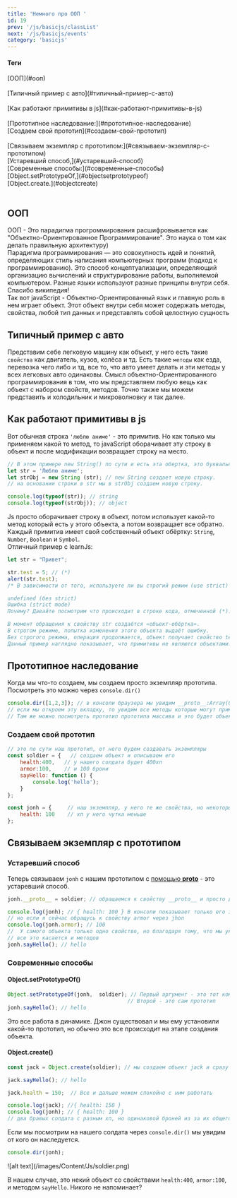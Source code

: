 ```yaml
---
title: 'Немного про ООП '
id: 19
prev: '/js/basicjs/classList'
next: '/js/basicjs/events'
category: 'basicjs'
---
```


<div className = 'mdHead'>

#### Теги

<div className = 'tag_js'>[ООП](#ооп)</div> <br/>
<div className = 'tag_js'>[Типичный пример с авто](#типичный-пример-с-авто)</div> <br/>
<div className = 'tag_js'>[Как работают примитивы в js](#как-работают-примитивы-в-js)</div> <br/>
<div className = 'tag_js'>[Прототипное наследование:](#прототипное-наследование)</div>
<div className = 'mini_tag_js'>[Создаем свой прототип](#создаем-свой-прототип)</div> <br/>
<div className = 'tag_js'>[Связываем экземпляр с прототипом:](#связываем-экземпляр-с-прототипом)</div> 
<div className = 'mini_tag_js'>[Устаревший способ,](#устаревший-способ)</div> 
<div className = 'mini_tag_js'>[Современные способы:](#современные-способы)</div> 
<div className = 'mini_tag_js'>[Object.setPrototypeOf,](#objectsetprototypeof)</div>
<div className = 'mini_tag_js'>[Object.create.](#objectcreate)</div> <br/>

</div>

## ООП ##
ООП - Это парадигма прогроммирования расшифровывается как "Объектно-Ориентированное Программирование".
Это наука о том как делать правильную архитектуру)<br/>
Парадигма программирования — это совокупность идей и понятий, определяющих стиль написания компьютерных программ (подход к программированию).
Это способ концептуализации, определяющий организацию вычислений и структурирование работы, выполняемой компьютером. Разные языки используют разные принципы внутри себя.
Спасибо википедия!<br/>
Так вот javaScript - Объектно-Ориентированный язык и главную роль в нем играет объект.
Этот объект внутри себя может содержать методы, свойства, любой тип данных и представлять собой целостную сущность

## Типичный пример с авто

Представим себе легковую машину как объект, у него есть такие `свойства` как двигатель, кузов, колёса и тд.
Есть такие `методы` как езда, перевозка чего либо и тд, все то, что авто умеет делать и эти методы у всех легковых авто одинаковы.
Смысл объектно-Ориентированного программирования в том, что мы представляем любую вещь как объект с набором свойств, методов.
Точно также мы можем представить и холодильник и микроволновку и так далее.

##  Как работают примитивы в js

Вот обычная строка `'люблю аниме'` - это примитив.
Но как только мы применяем какой то метод, то javaScript оборачивает эту строку в объект и после модификации возвращает строку на место.
```javaScript
// В этом примере new String() по сути и есть эта обертка, это буквальный пример.
let str = 'Люблю аниме';
let strObj = new String (str); // new String создает новую строку.
// на основании строки в str мы в strObj создаем новую строку.

console.log(typeof(str)); // string
console.log(typeof(strObj)); // object
```
Js просто оборачивает строку в объект, потом использует какой-то метод который есть у этого объекта, а потом возвращает все обратно.
Каждый примитив имеет свой собственный объект обёртку: `String`, `Number`, `Boolean` и `Symbol`.<br/>
Отличный пример с learnJs:
```javaScript
let str = "Привет";

str.test = 5; // (*)
alert(str.test);
/* В зависимости от того, используете ли вы строгий режим (use strict) или нет, результат может быть:

undefined (без strict)
Ошибка (strict mode)
Почему? Давайте посмотрим что происходит в строке кода, отмеченной (*):

В момент обращения к свойству str создаётся «объект-обёртка».
В строгом режиме, попытка изменения этого объекта выдаёт ошибку.
Без строгого режима, операция продолжается, объект получает свойство test, но после этого он удаляется, так что на последней линии str больше не имеет свойства test.
Данный пример наглядно показывает, что примитивы не являются объектами. */
```
##  Прототипное наследование

Когда мы что-то создаем, мы создаем просто экземпляр прототипа. Посмотреть это можно через `console.dir()`
```javaScript
console.dir([1,2,3]); // в консоли браузера мы увидим __proto__:Array(0)
// если мы откроем эту вкладку, то увидим все методы которые могут применяться к массивам.
// Там же можно посмотреть прототип прототипа массива и это будет объект, все приходит к объекту
```
### Создаем свой прототип

```javaScript
// это по сути наш прототип, от него будем создавать экземпляры
const soldier = {   // создаем объект и описываем его
    health:400,   // у нашего солдата будет 400хп
    armor:100,    // и 100 брони
    sayHello: function () {
        console.log('hello');
    }
};

const jonh = {     // наш экземпляр, у него те же свойства, но некоторые отличаются в виду его особеностей
    health: 100    // хп у него чутка меньше
};
```
## Связываем экземпляр с прототипом ##

### Устаревший способ ###

Теперь связываем `jonh` с нашим прототипом с [помощью  __proto__]()  -  это устаревший способ.
```javaScript
jonh.__proto__ = soldier; // обращаемся к свойству __proto__ и просто добавляем туда экземпляр.

console.log(jonh); // { health: 100 } В консоли показывает только его здоровье
// но если я сейчас обращусь к свойству armor через jhon
console.log(jonh.armor); // 100
//  У самого объекта только одно свойство, но благодаря тому, что мы указали прототип он так же получил и свойства прототипа!
// все это касается и методов
jonh.sayHello(); // hello
```

### Современные способы ###

#### Object.setPrototypeOf() ####
```javaScript
Object.setPrototypeOf(jonh,  soldier); // Первый аргумент - это тот кому мы назначаем прототип
                                      // Второй - это сам прототип
jonh.sayHello(); // hello
```
Это все работа в динамике. Джон существовал и мы ему установили какой-то прототип,
но обычно это все происходит на этапе создания объекта.

#### Object.create() ####
```javaScript
const jack = Object.create(soldier); // мы создаем объект jack и сразу назначили ему прототип!

jack.sayHello(); // hello

jack.health = 150;  // Все и дальше можем спокойно с ним работать

console.log(jack); //{ health: 150 }
console.log(jonh); // { health: 100 }
// два бравых солдата с разным хп, но одинаковой броней из за их общего прототипа
```
Если мы посмотрим на нашего солдата через `console.dir()` мы увидим от кого он наследуется.
```javaScript
console.dir(jonh);
```

<div className='container-img'> <span className="img"> ![alt text](/images/Content/Js/soldier.png) </span></div>

В нашем случае, это некий объект со свойствами  `health:400`, `armor:100`, и методом `sayHello`. Никого не напоминает?
